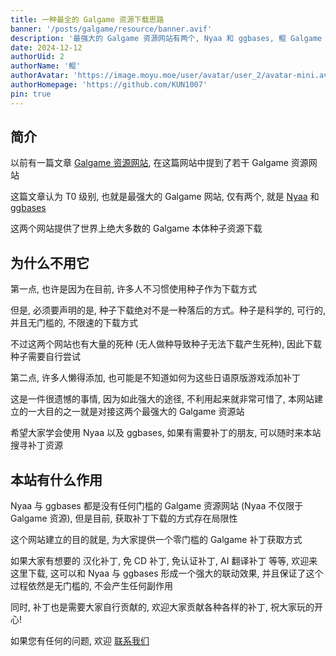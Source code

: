 ```yaml
---
title: 一种最全的 Galgame 资源下载思路
banner: '/posts/galgame/resource/banner.avif'
description: '最强大的 Galgame 资源网站有两个, Nyaa 和 ggbases, 鲲 Galgame 补丁为大家提供一个零门槛的 Galgame 补丁获取方式, 以对接 Galgame 资源网站'
date: 2024-12-12
authorUid: 2
authorName: '鲲'
authorAvatar: 'https://image.moyu.moe/user/avatar/user_2/avatar-mini.avif'
authorHomepage: 'https://github.com/KUN1007'
pin: true
---
```


## 简介

以前有一篇文章 [Galgame 资源网站](https://www.kungal.com/zh-cn/topic/1223), 在这篇网站中提到了若干 Galgame 资源网站

这篇文章认为 T0 级别, 也就是最强大的 Galgame 网站, 仅有两个, 就是 [Nyaa](https://sukebei.nyaa.si/?f=0&c=1_3&q=) 和 [ggbases](https://www.ggbases.com/)

这两个网站提供了世界上绝大多数的 Galgame 本体种子资源下载

## 为什么不用它

第一点, 也许是因为在目前, 许多人不习惯使用种子作为下载方式

但是, 必须要声明的是, 种子下载绝对不是一种落后的方式。种子是科学的, 可行的, 并且无门槛的, 不限速的下载方式

不过这两个网站也有大量的死种 (无人做种导致种子无法下载产生死种), 因此下载种子需要自行尝试

第二点, 许多人懒得添加, 也可能是不知道如何为这些日语原版游戏添加补丁

这是一件很遗憾的事情, 因为如此强大的途径, 不利用起来就非常可惜了, 本网站建立的一大目的之一就是对接这两个最强大的 Galgame 资源站

希望大家学会使用 Nyaa 以及 ggbases, 如果有需要补丁的朋友, 可以随时来本站搜寻补丁资源

## 本站有什么作用

Nyaa 与 ggbases 都是没有任何门槛的 Galgame 资源网站 (Nyaa 不仅限于 Galgame 资源), 但是目前, 获取补丁下载的方式存在局限性

这个网站建立的目的就是, 为大家提供一个零门槛的 Galgame 补丁获取方式

如果大家有想要的 汉化补丁, 免 CD 补丁, 免认证补丁, AI 翻译补丁 等等, 欢迎来这里下载, 这可以和 Nyaa 与 ggbases 形成一个强大的联动效果, 并且保证了这个过程依然是无门槛的, 不会产生任何副作用

同时, 补丁也是需要大家自行贡献的, 欢迎大家贡献各种各样的补丁, 祝大家玩的开心!

如果您有任何的问题, 欢迎 [联系我们](/about/notice/feedback)
